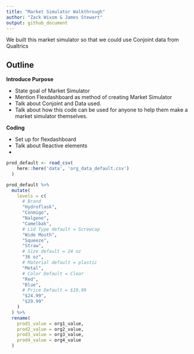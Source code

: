 ```yaml
---
title: "Market Simulator Walkthrough"
author: "Zack Wixom & James Stewart"
output: github_document
---
```


We built this market simulator so that we could use Conjoint data from Qualtrics 


## Outline

**Introduce Purpose**

- State goal of Market Simulator
- Mention Flexdashboard as method of creating Market Simulator
- Talk about Conjoint and Data used.
- Talk about how this code can be used for anyone to help them make a market simulator themselves.

**Coding**

- Set up for flexdashboard
- Talk about Reactive elements
- 

```r
prod_default <- read_csv(
    here::here('data', 'org_data_default.csv')
  )

prod_default %>% 
  mutate(
    levels = c(
      # Brand
      "Hydroflask",
      "Conmigo",
      "Nalgene",
      "Camelbak",
      # Lid Type default = Screwcap
      "Wide Mouth", 
      "Squeeze",
      "Straw",
      # Size default = 24 oz
      "36 oz",
      # Material default = plastic
      "Metal",
      # Color Default = Clear 
      "Red", 
      "Blue",
      # Price Default = $19.99
      "$24.99",
      "$29.99"
    )
  ) %>% 
  rename(
    prod1_value = org1_value,
    prod2_value = org2_value,
    prod3_value = org3_value,
    prod4_value = org4_value 
  )


```

